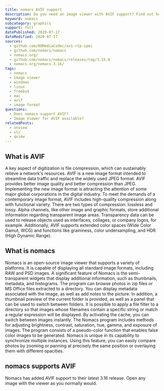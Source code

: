 ```yaml
---
title: nomacs AVIF support
description: Do you need an image viewer with AVIF support? Find out how you can open AVIF images in nomacs.
keyword: nomacs
subcategory: graphics
support: full
datePublished: 2020-07-17
dateModified: 2020-07-17
sources:
  - github.com/AOMediaCodec/av1-rtp-spec
  - github.com/nomacs/nomacs
  - nomacs.org/
  - github.com/nomacs/nomacs/releases/tag/3.15.0
  - nomacs.org/nomacs-3-16/
tags:
  - nomacs
  - image viewer
  - windows
  - linux
  - freebsd
  - mac
  - avif
  - image format
questions:
  - Does nomacs support AVIF?
  - Image Viewer for AVIF available?
relatedPosts:
  - xnview
  - vlc
  - qview
---
```


## What is AVIF

A key aspect of digitization is file compression, which can sustainably relieve a network's resources. AVIF is a new image format intended to streamline data traffic and replace the widely used JPEG format. AVIF provides better image quality and better compression than JPEG. Implementing the new image format is attracting the attention of some major global corporations in the digital industry. To meet the demands of a contemporary image format, AVIF includes high-quality compression along with functional variety. There are two types of compression: lossless and lossy. Alpha channels, like other image and graphic formats, store additional information regarding transparent image areas. Transparency data can be used to release objects used as interfaces, collages, or company logos, for example. Additionally, AVIF supports extended color spaces (Wide Color Gamut, WCG) and functions like graininess, color undersampling, and HDR (High Dynamic Range).

## What is nomacs

Nomacs is an open-source image viewer that supports a variety of platforms. It is capable of displaying all standard image formats, including RAW and PSD images. A significant feature of Nomacs is the semi-transparent widgets that display additional information, such as thumbnails, metadata, and histograms. The program can browse photos in zip files or MS Office files extracted to a directory. You can display metadata associated with the image, as well as add notes to the picture. In addition, a thumbnail preview of the current folder is provided, as well as a panel that can be used to switch between folders. It is possible to apply a file filter to a directory so that images whose filenames contain a specific string or match a regular expression will be displayed. By activating the cache, you can switch between images instantly. The Nomacs program includes methods for adjusting brightness, contrast, saturation, hue, gamma, and exposure of images. The program consists of a pseudo-color function that enables false color images to be generated. Nomacs is unique in its capability to synchronize multiple instances. Using this feature, you can easily compare photos by zooming or panning at precisely the same position or overlaying them with different opacities.

## nomacs supports AVIF

Nomacs has added AVIF support to their latest 3.16 release. Open any image with the viewer as you normally would.
